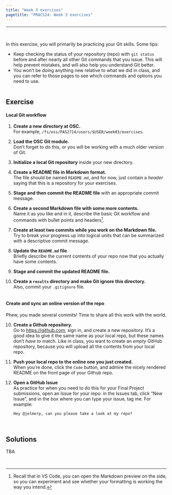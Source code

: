 ```yaml
---
title: "Week 3 exercises"
pagetitle: "PRACS24: Week 3 exercises"
---
```


---------

<br>

In this exercise, you will primarily be practicing your Git skills.
Some tips:

- Keep checking the status of your repository (repo) with `git status`
  before and after nearly all other Git commands that you issue.
  This will help prevent mistakes, and will also help you understand Git better.
- You won't be doing anything new relative to what we did in class,
  and you can refer to those pages to see which commands and options you need to use. 

<hr style="height:1pt; visibility:hidden;" />

## Exercise

#### Local Git workflow

1. **Create a new directory at OSC.**\
   For example, `/fs/ess/PAS2714/users/$USER/week03/exercises`.

2. **Load the OSC Git module.**\
   Don't forget to do this, or you will be working with a much older version of Git. 

2. **Initialize a local Git repository** inside your new directory.

3. **Create a README file in Markdown format.**\
   The file should be named `README.md`,
   and for now, just contain a *header* saying that this is a repository for your exercises.
   
4. **Stage and then commit the README file** with an appropriate commit message.

5. **Create a second Markdown file with some more contents.**\
   Name it as you like and in it, describe the basic Git workflow and commands
   with bullet points and headers^[
   Recall that in VS Code, you can open the Markdown preview on the side,
   so you can experiment and see whether your formatting is working the way you intend.
   ].
     
6. **Create at least two commits while you work on the Markdown file.**\
   Try to break your progress up into logical units that can be
   summarized with a descriptive commit message.
   
7. **Update the `README.md` file**.\
   Briefly describe the current contents of your repo now that you actually
   have some contents.

8. **Stage and commit the updated README file.**\

9. **Create a `results` directory and make Git ignore this directory.**\
   Also, commit your `.gitignore` file.

<hr style="height:1pt; visibility:hidden;" />

#### Create and sync an online version of the repo

Phew, you made several commits! Time to share all this work with the world.

10. **Create a Github repository.**\
    Go to <https://github.com>, sign in, and create a new repository.
    It's a good idea to give it the same name as your local repo,
    but these names don't *have to* match.
    Like in class, you want to create an *empty* GitHub repository,
    because you will upload all the contents from your local repo.
    
11. **Push your local repo to the online one you just created.**\
    When you're done, click the `Code` button, and
    admire the nicely rendered README on the front page of your Github repo.

12. **Open a GitHub Issue**\
    As practice for when you need to do this for your Final Project submissions,
    open an Issue for your repo: in the Issues tab, click "New Issue",
    and in the box where you can type your issue, tag me. For example:
    
    ```markdown
    Hey @jelmerp, can you please take a look at my repo?
    ```
    
<br>

## Solutions

TBA

<br>
